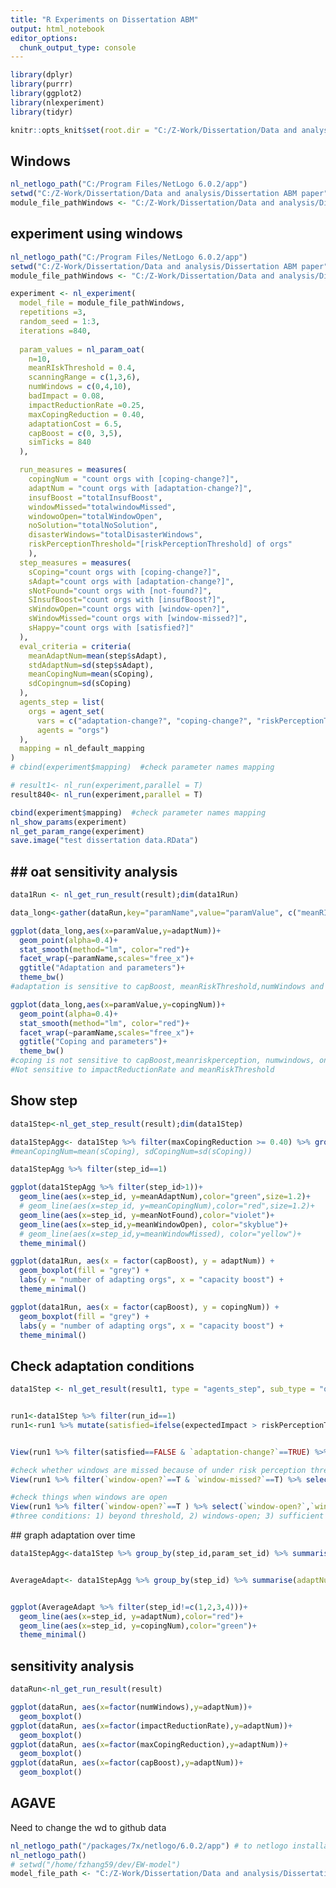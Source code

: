 ```yaml
---
title: "R Experiments on Dissertation ABM"
output: html_notebook
editor_options: 
  chunk_output_type: console
---
```


```r
library(dplyr)
library(purrr)
library(ggplot2)
library(nlexperiment)
library(tidyr)

knitr::opts_knit$set(root.dir = "C:/Z-Work/Dissertation/Data and analysis/Dissertation ABM paper/Model experiment data")
```
 

## Windows
```r
nl_netlogo_path("C:/Program Files/NetLogo 6.0.2/app")
setwd("C:/Z-Work/Dissertation/Data and analysis/Dissertation ABM paper")
module_file_pathWindows <- "C:/Z-Work/Dissertation/Data and analysis/Dissertation ABM paper/Dissertation_ABM_0526_QuickerVersion.nlogo"
```

## experiment using windows

```r
nl_netlogo_path("C:/Program Files/NetLogo 6.0.2/app")
setwd("C:/Z-Work/Dissertation/Data and analysis/Dissertation ABM paper")
module_file_pathWindows <- "C:/Z-Work/Dissertation/Data and analysis/Dissertation ABM paper/Dissertation_ABM_0527_QuickerVersion.nlogo"

experiment <- nl_experiment(
  model_file = module_file_pathWindows,
  repetitions =3,
  random_seed = 1:3,
  iterations =840,
  
  param_values = nl_param_oat(
    n=10,
    meanRIskThreshold = 0.4,
    scanningRange = c(1,3,6),
    numWindows = c(0,4,10),
    badImpact = 0.08,
    impactReductionRate =0.25,
    maxCopingReduction = 0.40,
    adaptationCost = 6.5,
    capBoost = c(0, 3,5),
    simTicks = 840
  ),

  run_measures = measures(
    copingNum = "count orgs with [coping-change?]",
    adaptNum = "count orgs with [adaptation-change?]",
    insufBoost ="totalInsufBoost",
    windowMissed="totalwindowMissed",
    windowoOpen="totalWindowOpen",
    noSolution="totalNoSolution",
    disasterWindows="totalDisasterWindows",
    riskPerceptionThreshold="[riskPerceptionThreshold] of orgs"
    ),
  step_measures = measures(
    sCoping="count orgs with [coping-change?]",
    sAdapt="count orgs with [adaptation-change?]",
    sNotFound="count orgs with [not-found?]",
    SInsufBoost="count orgs with [insufBoost?]",
    sWindowOpen="count orgs with [window-open?]",
    sWindowMissed="count orgs with [window-missed?]",
    sHappy="count orgs with [satisfied?]"
  ),
  eval_criteria = criteria(
    meanAdaptNum=mean(step$sAdapt),
    stdAdaptNum=sd(step$sAdapt),
    meanCopingNum=mean(sCoping),
    sdCopingnum=sd(sCoping)
  ),
  agents_step = list(
    orgs = agent_set(
      vars = c("adaptation-change?", "coping-change?", "riskPerceptionThreshold", "expectedImpact", "solEfficacy","window-open?","window-missed?","insufBoost?","originalCapacity"),
      agents = "orgs")
  ),
  mapping = nl_default_mapping 
)
# cbind(experiment$mapping)  #check parameter names mapping

# result1<- nl_run(experiment,parallel = T)
result840<- nl_run(experiment,parallel = T)

```
 
```r
cbind(experiment$mapping)  #check parameter names mapping
nl_show_params(experiment)
nl_get_param_range(experiment)
save.image("test dissertation data.RData")

```

## ## oat sensitivity analysis
```r
data1Run <- nl_get_run_result(result);dim(data1Run)

data_long<-gather(dataRun,key="paramName",value="paramValue", c("meanRIskThreshold","scanningRange","numWindows","impactReductionRate","capBoost"))

ggplot(data_long,aes(x=paramValue,y=adaptNum))+
  geom_point(alpha=0.4)+
  stat_smooth(method="lm", color="red")+
  facet_wrap(~paramName,scales="free_x")+
  ggtitle("Adaptation and parameters")+
  theme_bw()
#adaptation is sensitive to capBoost, meanRiskThreshold,numWindows and scanning range,not sensitive to impactReductionRate,

ggplot(data_long,aes(x=paramValue,y=copingNum))+
  geom_point(alpha=0.4)+
  stat_smooth(method="lm", color="red")+
  facet_wrap(~paramName,scales="free_x")+
  ggtitle("Coping and parameters")+
  theme_bw() 
#coping is not sensitive to capBoost,meanriskperception, numwindows, only slightly related to impactReductionRate and ScanningRange
#Not sensitive to impactReductionRate and meanRiskThreshold

```

##  Show step
```r
data1Step<-nl_get_step_result(result);dim(data1Step)

data1StepAgg<- data1Step %>% filter(maxCopingReduction >= 0.40) %>% group_by(step_id) %>% summarise(meanAdaptNum=mean(sAdapt), sdAdaptNum=sd(sAdapt), meanCopingNum=mean(sCoping), meanNotFound=mean(sNotFound), meanInsufBoost=mean(SInsufBoost),meanWindowOpen=mean(sWindowOpen), meanWindowMissed=mean(sWindowMissed))
#meanCopingNum=mean(sCoping), sdCopingNum=sd(sCoping))

data1StepAgg %>% filter(step_id==1)

ggplot(data1StepAgg %>% filter(step_id>1))+
  geom_line(aes(x=step_id, y=meanAdaptNum),color="green",size=1.2)+
  # geom_line(aes(x=step_id, y=meanCopingNum),color="red",size=1.2)+
  geom_line(aes(x=step_id, y=meanNotFound),color="violet")+
  geom_line(aes(x=step_id,y=meanWindowOpen), color="skyblue")+
  # geom_line(aes(x=step_id,y=meanWindowMissed), color="yellow")+
  theme_minimal()

```

 
```r

ggplot(data1Run, aes(x = factor(capBoost), y = adaptNum)) +
  geom_boxplot(fill = "grey") +
  labs(y = "number of adapting orgs", x = "capacity boost") +
  theme_minimal()

ggplot(data1Run, aes(x = factor(capBoost), y = copingNum)) +
  geom_boxplot(fill = "grey") +
  labs(y = "number of adapting orgs", x = "capacity boost") +
  theme_minimal()
```

## Check adaptation conditions
```r
data1Step <- nl_get_result(result1, type = "agents_step", sub_type = "orgs");dim(data1Step)


run1<-data1Step %>% filter(run_id==1)
run1<-run1 %>% mutate(satisfied=ifelse(expectedImpact > riskPerceptionThreshold, 0,1))


View(run1 %>% filter(satisfied==FALSE & `adaptation-change?`==TRUE) %>% select(`window-open?`,`window-missed?`,satisfied,`adaptation-change?`))

#check whether windows are missed because of under risk perception threshold
View(run1 %>% filter(`window-open?`==T & `window-missed?`==T) %>% select(`window-open?`,`window-missed?`,satisfied))

#check things when windows are open
View(run1 %>% filter(`window-open?`==T ) %>% select(`window-open?`,`window-missed?`,satisfied, `insufBoost?`,`adaptation-change?`))
#three conditions: 1) beyond threshold, 2) windows-open; 3) sufficient boost


```
 
 ## graph adaptation over time
```r

data1StepAgg<-data1Step %>% group_by(step_id,param_set_id) %>% summarise(adaptNum=sum(`adaptation-change?`),copingNum=sum(`coping-change?`), missedNum=sum(`window-missed?`), openNum=sum(`window-open?`),`insufBoost?`=sum(`insufBoost?`))


AverageAdapt<- data1StepAgg %>% group_by(step_id) %>% summarise(adaptNum=mean(adaptNum), copingNum=mean(copingNum))


ggplot(AverageAdapt %>% filter(step_id!=c(1,2,3,4)))+
  geom_line(aes(x=step_id, y=adaptNum),color="red")+
  geom_line(aes(x=step_id, y=copingNum),color="green")+
  theme_minimal()

```


## sensitivity analysis
```r
dataRun<-nl_get_run_result(result)

ggplot(dataRun, aes(x=factor(numWindows),y=adaptNum))+
  geom_boxplot()
ggplot(dataRun, aes(x=factor(impactReductionRate),y=adaptNum))+
  geom_boxplot()
ggplot(dataRun, aes(x=factor(maxCopingReduction),y=adaptNum))+
  geom_boxplot()
ggplot(dataRun, aes(x=factor(capBoost),y=adaptNum))+
  geom_boxplot()

```



## AGAVE
Need to change the wd to github data

```r
nl_netlogo_path("/packages/7x/netlogo/6.0.2/app") # to netlogo installation
nl_netlogo_path()
# setwd("/home/fzhang59/dev/EW-model")
model_file_path <- "C:/Z-Work/Dissertation/Data and analysis/Dissertation ABM paper/Dissertation ABM 0522.nlogo"
```

